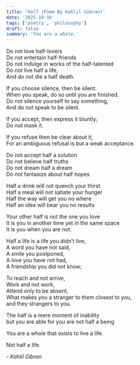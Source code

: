 ```yaml
---
title: 'Half (Poem By Kahlil Gibran)'
date: '2025-10-16'
tags: ['poetry', 'philosophy']
draft: false
summary: 'You are a whole.'
---
```


Do not love half-lovers  
Do not entertain half-friends  
Do not indulge in works of the half-talented  
Do not live half a life,  
And do not die a half death.

If you choose silence, then be silent.  
When you speak, do so until you are finished.  
Do not silence yourself to say something,  
And do not speak to be silent.

If you accept, then express it bluntly;  
Do not mask it.

If you refuse then be clear about it,  
For an ambiguous refusal is but a weak acceptance.

Do not accept half a solution  
Do not believe half truths  
Do not dream half a dream  
Do not fantasize about half hopes

Half a drink will not quench your thirst  
Half a meal will not satiate your hunger  
Half the way will get you no where  
Half an idea will bear you no results

Your other half is not the one you love  
It is you in another time yet in the same space  
It is you when you are not.

Half a life is a life you didn't live,  
A word you have not said,  
A smile you postponed,  
A love you have not had,  
A friendship you did not know;

To reach and not arrive,  
Work and not work,  
Attend only to be absent,  
What makes you a stranger to them closest to you,  
and they strangers to you.

The half is a mere moment of inability  
but you are able for you are not half a being

You are a whole that exists to live a life.

Not half a life.

_- Kahlil Gibran_
